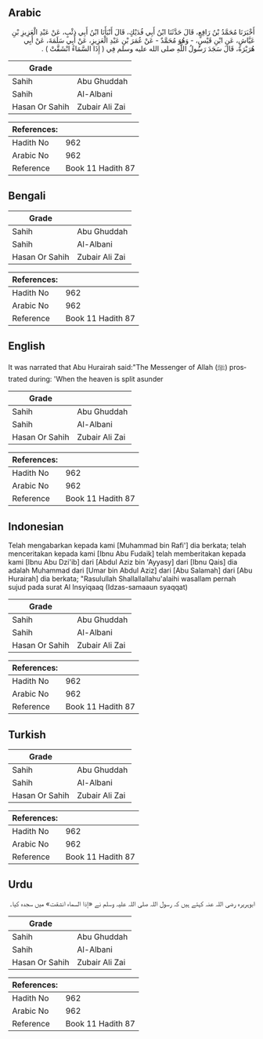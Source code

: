 ## Arabic


<div dir="rtl" lang="ar" style={{fontSize:'larger',backgroundColor:'#f8f9fa',padding:20}}>
أَخْبَرَنَا مُحَمَّدُ بْنُ رَافِعٍ، قَالَ حَدَّثَنَا ابْنُ أَبِي فُدَيْكٍ، قَالَ أَنْبَأَنَا ابْنُ أَبِي ذِئْبٍ، عَنْ عَبْدِ الْعَزِيزِ بْنِ عَيَّاشٍ، عَنِ ابْنِ قَيْسٍ، - وَهُوَ مُحَمَّدٌ - عَنْ عُمَرَ بْنِ عَبْدِ الْعَزِيزِ، عَنْ أَبِي سَلَمَةَ، عَنْ أَبِي هُرَيْرَةَ، قَالَ سَجَدَ رَسُولُ اللَّهِ صلى الله عليه وسلم فِي ‏(‏ إِذَا السَّمَاءُ انْشَقَّتْ ‏)‏ ‏.‏
</div>
<div style={{backgroundColor:'#f8f9fa',padding:20, marginBottom: 10}}><table> <thead> <tr> <th>Grade</th> <th></th> </tr> </thead> <tbody> <tr><td>Sahih</td><td>Abu Ghuddah</td></tr><tr><td>Sahih</td><td>Al-Albani</td></tr><tr><td>Hasan Or Sahih</td><td>Zubair Ali Zai</td></tr></tbody></table><table> <thead> <tr> <th>References:</th> <th></th> </tr> </thead> <tbody><tr><td>Hadith No</td><td>962</td></tr><tr><td>Arabic No</td><td>962</td></tr><tr><td>Reference</td><td>Book 11 Hadith 87</td></tr></tbody></table></div>

## Bengali


<div dir="ltr" lang="bn" style={{fontSize:'larger',backgroundColor:'#f8f9fa',padding:20}}>

</div>
<div style={{backgroundColor:'#f8f9fa',padding:20, marginBottom: 10}}><table> <thead> <tr> <th>Grade</th> <th></th> </tr> </thead> <tbody> <tr><td>Sahih</td><td>Abu Ghuddah</td></tr><tr><td>Sahih</td><td>Al-Albani</td></tr><tr><td>Hasan Or Sahih</td><td>Zubair Ali Zai</td></tr></tbody></table><table> <thead> <tr> <th>References:</th> <th></th> </tr> </thead> <tbody><tr><td>Hadith No</td><td>962</td></tr><tr><td>Arabic No</td><td>962</td></tr><tr><td>Reference</td><td>Book 11 Hadith 87</td></tr></tbody></table></div>

## English


<div dir="ltr" lang="en" style={{fontSize:'larger',backgroundColor:'#f8f9fa',padding:20}}>
It was narrated that Abu Hurairah said:"The Messenger of Allah (ﷺ) prostrated during: 'When the heaven is split asunder
</div>
<div style={{backgroundColor:'#f8f9fa',padding:20, marginBottom: 10}}><table> <thead> <tr> <th>Grade</th> <th></th> </tr> </thead> <tbody> <tr><td>Sahih</td><td>Abu Ghuddah</td></tr><tr><td>Sahih</td><td>Al-Albani</td></tr><tr><td>Hasan Or Sahih</td><td>Zubair Ali Zai</td></tr></tbody></table><table> <thead> <tr> <th>References:</th> <th></th> </tr> </thead> <tbody><tr><td>Hadith No</td><td>962</td></tr><tr><td>Arabic No</td><td>962</td></tr><tr><td>Reference</td><td>Book 11 Hadith 87</td></tr></tbody></table></div>

## Indonesian


<div dir="ltr" lang="id" style={{fontSize:'larger',backgroundColor:'#f8f9fa',padding:20}}>
Telah mengabarkan kepada kami [Muhammad bin Rafi'] dia berkata; telah menceritakan kepada kami [Ibnu Abu Fudaik] telah memberitakan kepada kami [Ibnu Abu Dzi'ib] dari [Abdul Aziz bin 'Ayyasy] dari [Ibnu Qais] dia adalah Muhammad dari [Umar bin Abdul Aziz] dari [Abu Salamah] dari [Abu Hurairah] dia berkata; "Rasulullah Shallallallahu'alaihi wasallam pernah sujud pada surat Al Insyiqaaq (Idzas-samaaun syaqqat)
</div>
<div style={{backgroundColor:'#f8f9fa',padding:20, marginBottom: 10}}><table> <thead> <tr> <th>Grade</th> <th></th> </tr> </thead> <tbody> <tr><td>Sahih</td><td>Abu Ghuddah</td></tr><tr><td>Sahih</td><td>Al-Albani</td></tr><tr><td>Hasan Or Sahih</td><td>Zubair Ali Zai</td></tr></tbody></table><table> <thead> <tr> <th>References:</th> <th></th> </tr> </thead> <tbody><tr><td>Hadith No</td><td>962</td></tr><tr><td>Arabic No</td><td>962</td></tr><tr><td>Reference</td><td>Book 11 Hadith 87</td></tr></tbody></table></div>

## Turkish


<div dir="ltr" lang="tr" style={{fontSize:'larger',backgroundColor:'#f8f9fa',padding:20}}>

</div>
<div style={{backgroundColor:'#f8f9fa',padding:20, marginBottom: 10}}><table> <thead> <tr> <th>Grade</th> <th></th> </tr> </thead> <tbody> <tr><td>Sahih</td><td>Abu Ghuddah</td></tr><tr><td>Sahih</td><td>Al-Albani</td></tr><tr><td>Hasan Or Sahih</td><td>Zubair Ali Zai</td></tr></tbody></table><table> <thead> <tr> <th>References:</th> <th></th> </tr> </thead> <tbody><tr><td>Hadith No</td><td>962</td></tr><tr><td>Arabic No</td><td>962</td></tr><tr><td>Reference</td><td>Book 11 Hadith 87</td></tr></tbody></table></div>

## Urdu


<div dir="rtl" lang="ur" style={{fontSize:'larger',backgroundColor:'#f8f9fa',padding:20}}>
ابوہریرہ رضی اللہ عنہ کہتے ہیں کہ رسول اللہ صلی اللہ علیہ وسلم نے «إذا السماء انشقت» میں سجدہ کیا۔
</div>
<div style={{backgroundColor:'#f8f9fa',padding:20, marginBottom: 10}}><table> <thead> <tr> <th>Grade</th> <th></th> </tr> </thead> <tbody> <tr><td>Sahih</td><td>Abu Ghuddah</td></tr><tr><td>Sahih</td><td>Al-Albani</td></tr><tr><td>Hasan Or Sahih</td><td>Zubair Ali Zai</td></tr></tbody></table><table> <thead> <tr> <th>References:</th> <th></th> </tr> </thead> <tbody><tr><td>Hadith No</td><td>962</td></tr><tr><td>Arabic No</td><td>962</td></tr><tr><td>Reference</td><td>Book 11 Hadith 87</td></tr></tbody></table></div>